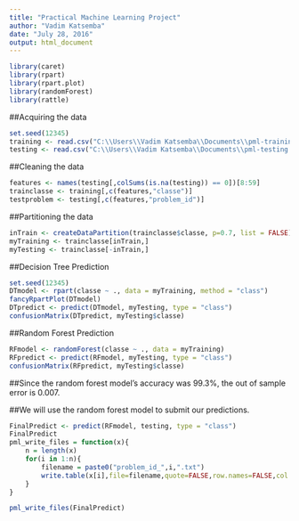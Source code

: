---
title: "Practical Machine Learning Project"
author: "Vadim Katsemba"
date: "July 28, 2016"
output: html_document
---

```{r}
library(caret)
library(rpart)
library(rpart.plot)
library(randomForest)
library(rattle)
```

##Acquiring the data
```{r}
set.seed(12345)
training <- read.csv("C:\\Users\\Vadim Katsemba\\Documents\\pml-training.csv")
testing <- read.csv("C:\\Users\\Vadim Katsemba\\Documents\\pml-testing.csv")
```

##Cleaning the data
```{r}
features <- names(testing[,colSums(is.na(testing)) == 0])[8:59]
trainclasse <- training[,c(features,"classe")]
testproblem <- testing[,c(features,"problem_id")]
```

##Partitioning the data
```{r}
inTrain <- createDataPartition(trainclasse$classe, p=0.7, list = FALSE)
myTraining <- trainclasse[inTrain,]
myTesting <- trainclasse[-inTrain,]
```


##Decision Tree Prediction
```{r}
set.seed(12345)
DTmodel <- rpart(classe ~ ., data = myTraining, method = "class")
fancyRpartPlot(DTmodel)
DTpredict <- predict(DTmodel, myTesting, type = "class")
confusionMatrix(DTpredict, myTesting$classe)
```

##Random Forest Prediction
```{r}
RFmodel <- randomForest(classe ~ ., data = myTraining)
RFpredict <- predict(RFmodel, myTesting, type = "class")
confusionMatrix(RFpredict, myTesting$classe)
```

##Since the random forest model's accuracy was 99.3%, the out of sample error is 0.007.

##We will use the random forest model to submit our predictions.
```{r}
FinalPredict <- predict(RFmodel, testing, type = "class")
FinalPredict
pml_write_files = function(x){
    n = length(x)
    for(i in 1:n){
        filename = paste0("problem_id_",i,".txt")
        write.table(x[i],file=filename,quote=FALSE,row.names=FALSE,col.names=FALSE)
    }
}

pml_write_files(FinalPredict)
```

